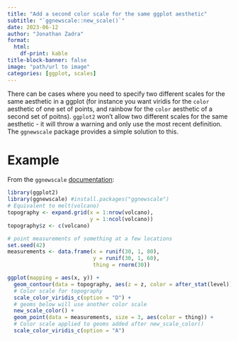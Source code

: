 ```yaml
---
title: "Add a second color scale for the same ggplot aesthetic"
subtitle: "`ggnewscale::new_scale()`"
date: 2023-06-12
author: "Jonathan Zadra"
format:
  html:
    df-print: kable
title-block-banner: false
image: "path/url to image"
categories: [ggplot, scales]
---
```


There can be cases where you need to specify two different scales for the same aesthetic in a ggplot (for instance you want viridis for the `color` aesthetic of one set of points, and rainbow for the `color` aesthetic of a second set of poitns). `ggplot2` won't allow two different scales for the same aesthetic - it will throw a warning and only use the most recent definition. The `ggnewscale` package provides a simple solution to this.

# Example

From the `ggnewscale` [documentation](https://eliocamp.github.io/ggnewscale/):

```r
library(ggplot2)
library(ggnewscale) #install.packages("ggnewscale")
# Equivalent to melt(volcano)
topography <- expand.grid(x = 1:nrow(volcano),
                          y = 1:ncol(volcano))
topography$z <- c(volcano)

# point measurements of something at a few locations
set.seed(42)
measurements <- data.frame(x = runif(30, 1, 80),
                           y = runif(30, 1, 60),
                           thing = rnorm(30))

ggplot(mapping = aes(x, y)) +
  geom_contour(data = topography, aes(z = z, color = after_stat(level))) +
  # Color scale for topography
  scale_color_viridis_c(option = "D") +
  # geoms below will use another color scale
  new_scale_color() +
  geom_point(data = measurements, size = 3, aes(color = thing)) +
  # Color scale applied to geoms added after new_scale_color()
  scale_color_viridis_c(option = "A")

```
